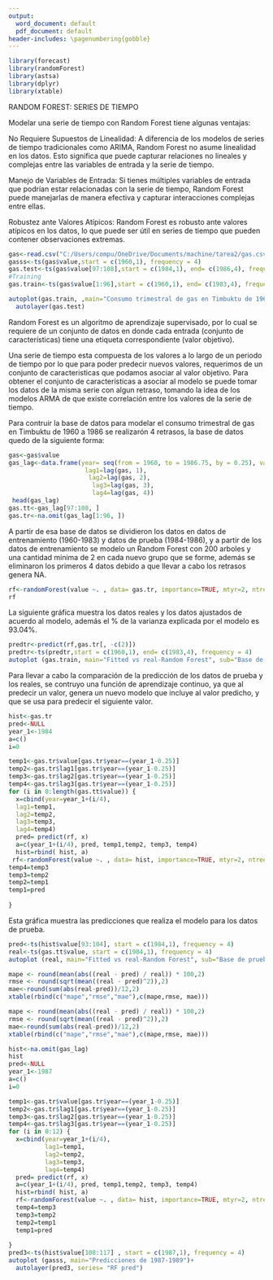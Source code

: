 ---
output:
  word_document: default
  pdf_document: default
header-includes: \pagenumbering{gobble}
---

```{r, echo=FALSE, warning=FALSE, message = FALSE}
library(forecast)
library(randomForest)
library(astsa)
library(dplyr)
library(xtable)
```

RANDOM FOREST: SERIES DE TIEMPO


Modelar una serie de tiempo con Random Forest tiene algunas ventajas:

No Requiere Supuestos de Linealidad: A diferencia de los modelos de series de tiempo tradicionales como ARIMA, Random Forest no asume linealidad en los datos. Esto significa que puede capturar relaciones no lineales y complejas entre las variables de entrada y la serie de tiempo.

Manejo de Variables de Entrada: Si tienes múltiples variables de entrada que podrían estar relacionadas con la serie de tiempo, Random Forest puede manejarlas de manera efectiva y capturar interacciones complejas entre ellas.

Robustez ante Valores Atípicos: Random Forest es robusto ante valores atípicos en los datos, lo que puede ser útil en series de tiempo que pueden contener observaciones extremas.


```{r, echo=FALSE, include=FALSE}
gas<-read.csv("C:/Users/compu/OneDrive/Documents/machine/tarea2/gas.csv", header = TRUE,  sep = ",", dec = ".")
gasss<-ts(gas$value,start = c(1960,1), frequency = 4)
gas.test<-ts(gas$value[97:108],start = c(1984,1), end= c(1986,4), frequency = 4)
#Training
gas.train<-ts(gas$value[1:96],start = c(1960,1), end= c(1983,4), frequency = 4)

autoplot(gas.train, ,main="Consumo trimestral de gas en Timbuktu de 1960 a 1986")+
  autolayer(gas.test)
```
Random Forest  es un algoritmo de aprendizaje supervisado, por lo cual se requiere de un conjunto de datos en donde cada entrada (conjunto de características) tiene una etiqueta correspondiente (valor objetivo).

Una serie de tiempo esta compuesta de los valores a lo largo de un periodo de tiempo por lo que para poder predecir nuevos valores, requerimos de un conjunto de caracteristicas que podamos asociar al valor objetivo. Para obtener el conjunto de características a asociar al modelo se puede tomar los datos de la misma serie con algun retraso, tomando la idea de los modelos ARMA de que existe correlación entre los valores de la serie de tiempo.

Para contruir la base de datos para modelar el consumo trimestral de gas en Timbuktu de 1960 a 1986 se realizarón 4 retrasos, la base de datos quedo de la siguiente forma:

```{r, echo=FALSE}
gas<-gas$value
gas_lag<-data.frame(year= seq(from = 1960, to = 1986.75, by = 0.25), value=gas,
                     lag1=lag(gas, 1),
                      lag2=lag(gas, 2),
                       lag3=lag(gas, 3),
                       lag4=lag(gas, 4))
 head(gas_lag)
gas.tt<-gas_lag[97:108, ]
gas.tr<-na.omit(gas_lag[1:96, ])
```
A partir de esa base de datos se dividieron los datos en datos de entrenamiento (1960-1983) y datos de prueba (1984-1986), y a partir de los datos de entrenamiento se modelo un Random Forest con 200 arboles y una cantidad minima de 2 en cada nuevo grupo que se forme, además se eliminaron los primeros 4 datos debido a que llevar a cabo los retrasos genera NA.
```{r, echo=FALSE}
rf<-randomForest(value ~. , data= gas.tr, importance=TRUE, mtyr=2, ntree=200  )
rf
```
La siguiente gráfica muestra los datos reales y los datos ajustados de acuerdo al modelo, además el % de la varianza explicada por el modelo es 93.04%. 

```{r, echo=FALSE, warning=FALSE}
predtr<-predict(rf,gas.tr[, -c(2)])
predtr<-ts(predtr,start = c(1960,1), end= c(1983,4), frequency = 4)
autoplot (gas.train, main="Fitted vs real-Random Forest", sub="Base de entrenamiento")+ autolayer(predtr, series= "RF pred")
```
Para llevar a cabo la comparación de la predicción de los datos de prueba y los reales, se contruyo una función de aprendizaje continuo, ya que al predecir un valor, genera un nuevo modelo que incluye al valor predicho, y que se usa para predecir el siguiente valor.

```{r, warning=FALSE}
hist<-gas.tr
pred<-NULL
year_1<-1984
a=c()
i=0

temp1<-gas.tr$value[gas.tr$year==(year_1-0.25)]
temp2<-gas.tr$lag1[gas.tr$year==(year_1-0.25)]
temp3<-gas.tr$lag2[gas.tr$year==(year_1-0.25)]
temp4<-gas.tr$lag3[gas.tr$year==(year_1-0.25)]
for (i in 0:length(gas.tt$value)) {
  x=cbind(year=year_1+(i/4),
  lag1=temp1,
  lag2=temp2,
  lag3=temp3,
  lag4=temp4)
  pred= predict(rf, x)
  a=c(year_1+(i/4), pred, temp1,temp2, temp3, temp4)
  hist=rbind( hist, a)
 rf<-randomForest(value ~. , data= hist, importance=TRUE, mtyr=2, ntree=200  )
temp4=temp3
temp3=temp2
temp2=temp1
temp1=pred
  
}
```
Esta gráfica muestra las predicciones que realiza el modelo para los datos de prueba.

```{r, echo=FALSE, warning=FALSE}
pred<-ts(hist$value[93:104], start = c(1984,1), frequency = 4) 
real<-ts(gas.tt$value, start = c(1984,1), frequency = 4)
autoplot (real, main="Fitted vs real-Random Forest", sub="Base de prueba")+ autolayer(pred, series= "RF pred")
```

```{r, echo=FALSE, warning=FALSE, include=FALSE}
mape <- round(mean(abs((real - pred) / real)) * 100,2)
rmse <- round(sqrt(mean((real - pred)^2)),2)
mae<-round(sum(abs(real-pred))/12,2)
xtable(rbind(c("mape","rmse","mae"),c(mape,rmse, mae)))
```

```{=latex}
\begin{table}[ht]
\centering
\begin{tabular}{rlll}
  \hline
 & 1 & 2 & 3 \\ 
  \hline
1 & mape & rmse & mae \\ 
  2 & 26.32 & 233.58 & 181.17 \\ 
   \hline
\end{tabular}
\end{table}

```

```{r, echo=FALSE, warning=FALSE, include=FALSE}
mape <- round(mean(abs((real - pred) / real)) * 100,2)
rmse <- round(sqrt(mean((real - pred)^2)),2)
mae<-round(sum(abs(real-pred))/12,2)
xtable(rbind(c("mape","rmse","mae"),c(mape,rmse, mae)))
```

```{=latex}
\begin{table}[ht]
\centering
\begin{tabular}{rlll}
  \hline
 & 1 & 2 & 3 \\ 
  \hline
1 & mape & rmse & mae \\ 
  2 & 26.32 & 233.58 & 181.17 \\ 
   \hline
\end{tabular}
\end{table}

```

```{r, warning=FALSE, eacho=FALSE}
hist<-na.omit(gas_lag)
hist
pred<-NULL
year_1<-1987
a=c()
i=0

temp1<-gas.tr$value[gas.tr$year==(year_1-0.25)]
temp2<-gas.tr$lag1[gas.tr$year==(year_1-0.25)]
temp3<-gas.tr$lag2[gas.tr$year==(year_1-0.25)]
temp4<-gas.tr$lag3[gas.tr$year==(year_1-0.25)]
for (i in 0:12) {
  x=cbind(year=year_1+(i/4),
          lag1=temp1,
          lag2=temp2,
          lag3=temp3,
          lag4=temp4)
  pred= predict(rf, x)
  a=c(year_1+(i/4), pred, temp1,temp2, temp3, temp4)
  hist=rbind( hist, a)
  rf<-randomForest(value ~. , data= hist, importance=TRUE, mtyr=2, ntree=200  )
  temp4=temp3
  temp3=temp2
  temp2=temp1
  temp1=pred
  
}
pred3<-ts(hist$value[108:117] , start = c(1987,1), frequency = 4)
autoplot (gasss, main="Predicciones de 1987-1989")+
  autolayer(pred3, series= "RF pred")

```



